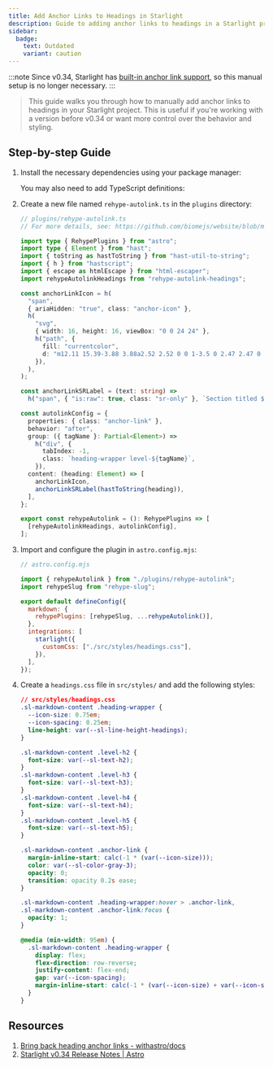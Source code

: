 ```yaml
---
title: Add Anchor Links to Headings in Starlight
description: Guide to adding anchor links to headings in a Starlight project.
sidebar:
  badge:
    text: Outdated
    variant: caution
---
```



:::note
Since v0.34, Starlight has [built-in anchor link support](https://astro.build/blog/starlight-034/#heading-anchor-links), so this manual setup is no longer necessary.
:::

> This guide walks you through how to manually add anchor links to headings in your Starlight project. This is useful if you're working with a version before v0.34 or want more control over the behavior and styling.

## Step-by-step Guide

<Steps>

1.  Install the necessary dependencies using your package manager:

    <PackageManagerCommand command="add rehype-autolink-headings rehype-slug hast-util-to-string hastscript html-escaper" />

    You may also need to add TypeScript definitions:

    <PackageManagerCommand command="add --dev @types/hast @types/html-escaper" />

2.  Create a new file named `rehype-autolink.ts` in the `plugins` directory:

    ```ts
    // plugins/rehype-autolink.ts
    // For more details, see: https://github.com/biomejs/website/blob/main/plugins/rehype-autolink.ts

    import type { RehypePlugins } from "astro";
    import type { Element } from "hast";
    import { toString as hastToString } from "hast-util-to-string";
    import { h } from "hastscript";
    import { escape as htmlEscape } from "html-escaper";
    import rehypeAutolinkHeadings from "rehype-autolink-headings";

    const anchorLinkIcon = h(
      "span",
      { ariaHidden: "true", class: "anchor-icon" },
      h(
        "svg",
        { width: 16, height: 16, viewBox: "0 0 24 24" },
        h("path", {
          fill: "currentcolor",
          d: "m12.11 15.39-3.88 3.88a2.52 2.52 0 0 1-3.5 0 2.47 2.47 0 0 1 0-3.5l3.88-3.88a1 1 0 0 0-1.42-1.42l-3.88 3.89a4.48 4.48 0 0 0 6.33 6.33l3.89-3.88a1 1 0 1 0-1.42-1.42Zm8.58-12.08a4.49 4.49 0 0 0-6.33 0l-3.89 3.88a1 1 0 0 0 1.42 1.42l3.88-3.88a2.52 2.52 0 0 1 3.5 0 2.47 2.47 0 0 1 0 3.5l-3.88 3.88a1 1 0 1 0 1.42 1.42l3.88-3.89a4.49 4.49 0 0 0 0-6.33ZM8.83 15.17a1 1 0 0 0 1.1.22 1 1 0 0 0 .32-.22l4.92-4.92a1 1 0 0 0-1.42-1.42l-4.92 4.92a1 1 0 0 0 0 1.42Z",
        }),
      ),
    );

    const anchorLinkSRLabel = (text: string) =>
      h("span", { "is:raw": true, class: "sr-only" }, `Section titled ${htmlEscape(text)}`);

    const autolinkConfig = {
      properties: { class: "anchor-link" },
      behavior: "after",
      group: ({ tagName }: Partial<Element>) =>
        h("div", {
          tabIndex: -1,
          class: `heading-wrapper level-${tagName}`,
        }),
      content: (heading: Element) => [
        anchorLinkIcon,
        anchorLinkSRLabel(hastToString(heading)),
      ],
    };

    export const rehypeAutolink = (): RehypePlugins => [
      [rehypeAutolinkHeadings, autolinkConfig],
    ];
    ```

3.  Import and configure the plugin in `astro.config.mjs`:

    ```js ins={3-4, 8, 12}
    // astro.config.mjs

    import { rehypeAutolink } from "./plugins/rehype-autolink";
    import rehypeSlug from "rehype-slug";

    export default defineConfig({
      markdown: {
        rehypePlugins: [rehypeSlug, ...rehypeAutolink()],
      },
      integrations: [
        starlight({
          customCss: ["./src/styles/headings.css"],
        }),
      ],
    });
    ```

4.  Create a `headings.css` file in `src/styles/` and add the following styles:

    ```css
    // src/styles/headings.css
    .sl-markdown-content .heading-wrapper {
      --icon-size: 0.75em;
      --icon-spacing: 0.25em;
      line-height: var(--sl-line-height-headings);
    }

    .sl-markdown-content .level-h2 {
      font-size: var(--sl-text-h2);
    }
    .sl-markdown-content .level-h3 {
      font-size: var(--sl-text-h3);
    }
    .sl-markdown-content .level-h4 {
      font-size: var(--sl-text-h4);
    }
    .sl-markdown-content .level-h5 {
      font-size: var(--sl-text-h5);
    }

    .sl-markdown-content .anchor-link {
      margin-inline-start: calc(-1 * (var(--icon-size)));
      color: var(--sl-color-gray-3);
      opacity: 0;
      transition: opacity 0.2s ease;
    }

    .sl-markdown-content .heading-wrapper:hover > .anchor-link,
    .sl-markdown-content .anchor-link:focus {
      opacity: 1;
    }

    @media (min-width: 95em) {
      .sl-markdown-content .heading-wrapper {
        display: flex;
        flex-direction: row-reverse;
        justify-content: flex-end;
        gap: var(--icon-spacing);
        margin-inline-start: calc(-1 * (var(--icon-size) + var(--icon-spacing)));
      }
    }
    ```

</Steps>

## Resources

1. [Bring back heading anchor links - withastro/docs](https://github.com/withastro/docs/pull/5610)
2. [Starlight v0.34 Release Notes | Astro](https://astro.build/blog/starlight-034/#heading-anchor-links)
